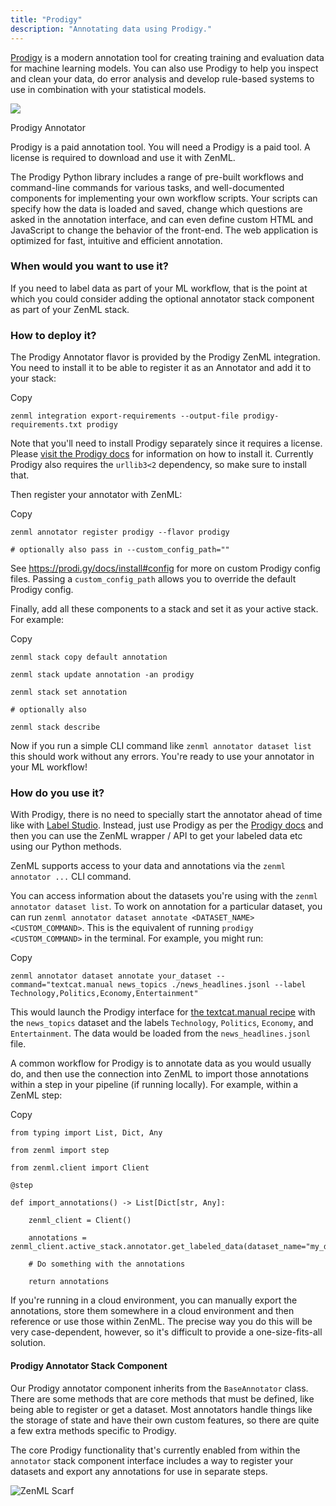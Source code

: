 ```yaml
---
title: "Prodigy"
description: "Annotating data using Prodigy."
---
```


[Prodigy](https://prodi.gy/) is a modern annotation tool for creating training and evaluation data for machine learning models. You can also use Prodigy to help you inspect and clean your data, do error analysis and develop rule-based systems to use in combination with your statistical models.

![](/images/stack-components/annotators/files%2Fv0%2Fb%2Fgitbook-x-prod.appspot.com%2Fo%2Fspaces%252FSXceRPgF1t4PqY7HbePb%252Fuploads%252Fgit-blob-3623351ed4cce75549a97e13b5b4170e8aea584d%252Fprodigy-annotator.png)

Prodigy Annotator

Prodigy is a paid annotation tool. You will need a Prodigy is a paid tool. A license is required to download and use it with ZenML.

The Prodigy Python library includes a range of pre-built workflows and command-line commands for various tasks, and well-documented components for implementing your own workflow scripts. Your scripts can specify how the data is loaded and saved, change which questions are asked in the annotation interface, and can even define custom HTML and JavaScript to change the behavior of the front-end. The web application is optimized for fast, intuitive and efficient annotation.

### When would you want to use it?

If you need to label data as part of your ML workflow, that is the point at which you could consider adding the optional annotator stack component as part of your ZenML stack.

### How to deploy it?

The Prodigy Annotator flavor is provided by the Prodigy ZenML integration. You need to install it to be able to register it as an Annotator and add it to your stack:

Copy

```
zenml integration export-requirements --output-file prodigy-requirements.txt prodigy
```

Note that you'll need to install Prodigy separately since it requires a license. Please [visit the Prodigy docs](https://prodi.gy/docs/install) for information on how to install it. Currently Prodigy also requires the `urllib3<2` dependency, so make sure to install that.

Then register your annotator with ZenML:

Copy

```
zenml annotator register prodigy --flavor prodigy

# optionally also pass in --custom_config_path=""
```

See https://prodi.gy/docs/install#config for more on custom Prodigy config files. Passing a `custom_config_path` allows you to override the default Prodigy config.

Finally, add all these components to a stack and set it as your active stack. For example:

Copy

```
zenml stack copy default annotation

zenml stack update annotation -an prodigy

zenml stack set annotation

# optionally also

zenml stack describe
```

Now if you run a simple CLI command like `zenml annotator dataset list` this should work without any errors. You're ready to use your annotator in your ML workflow!

### How do you use it?

With Prodigy, there is no need to specially start the annotator ahead of time like with [Label Studio](/stack-components/annotators/label-studio). Instead, just use Prodigy as per the [Prodigy docs](https://prodi.gy) and then you can use the ZenML wrapper / API to get your labeled data etc using our Python methods.

ZenML supports access to your data and annotations via the `zenml annotator ...` CLI command.

You can access information about the datasets you're using with the `zenml annotator dataset list`. To work on annotation for a particular dataset, you can run `zenml annotator dataset annotate <DATASET_NAME> <CUSTOM_COMMAND>`. This is the equivalent of running `prodigy <CUSTOM_COMMAND>` in the terminal. For example, you might run:

Copy

```
zenml annotator dataset annotate your_dataset --command="textcat.manual news_topics ./news_headlines.jsonl --label Technology,Politics,Economy,Entertainment"
```

This would launch the Prodigy interface for [the textcat.manual recipe](https://prodi.gy/docs/recipes#textcat-manual) with the `news_topics` dataset and the labels `Technology`, `Politics`, `Economy`, and `Entertainment`. The data would be loaded from the `news_headlines.jsonl` file.

A common workflow for Prodigy is to annotate data as you would usually do, and then use the connection into ZenML to import those annotations within a step in your pipeline (if running locally). For example, within a ZenML step:

Copy

```
from typing import List, Dict, Any

from zenml import step

from zenml.client import Client

@step

def import_annotations() -> List[Dict[str, Any]:

    zenml_client = Client()

    annotations = zenml_client.active_stack.annotator.get_labeled_data(dataset_name="my_dataset")

    # Do something with the annotations

    return annotations
```

If you're running in a cloud environment, you can manually export the annotations, store them somewhere in a cloud environment and then reference or use those within ZenML. The precise way you do this will be very case-dependent, however, so it's difficult to provide a one-size-fits-all solution.

#### Prodigy Annotator Stack Component

Our Prodigy annotator component inherits from the `BaseAnnotator` class. There are some methods that are core methods that must be defined, like being able to register or get a dataset. Most annotators handle things like the storage of state and have their own custom features, so there are quite a few extra methods specific to Prodigy.

The core Prodigy functionality that's currently enabled from within the `annotator` stack component interface includes a way to register your datasets and export any annotations for use in separate steps.

![ZenML Scarf](/images/stack-components/annotators)